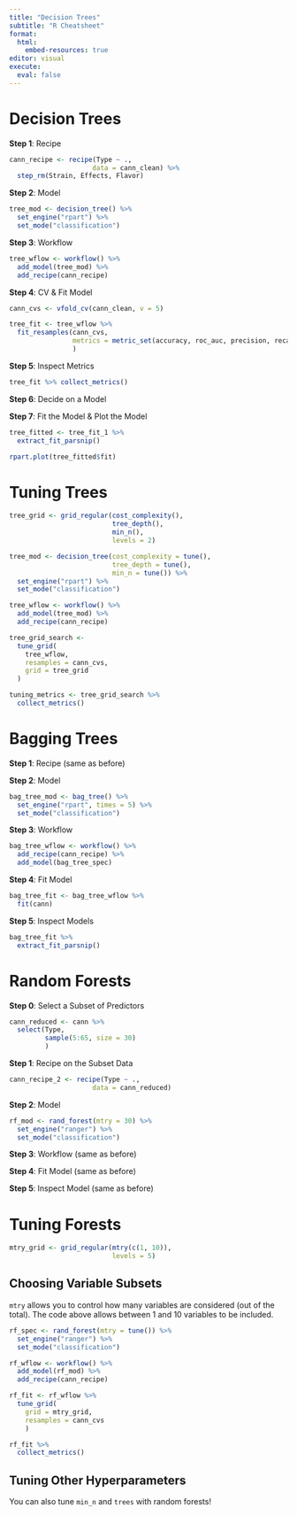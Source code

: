 ```yaml
---
title: "Decision Trees"
subtitle: "R Cheatsheet"
format: 
  html:
    embed-resources: true
editor: visual
execute: 
  eval: false
---
```


# Decision Trees

**Step 1**: Recipe

```r
cann_recipe <- recipe(Type ~ ., 
                     data = cann_clean) %>%
  step_rm(Strain, Effects, Flavor)
```

**Step 2**: Model

```r
tree_mod <- decision_tree() %>%
  set_engine("rpart") %>%
  set_mode("classification")
```

**Step 3**: Workflow

```r
tree_wflow <- workflow() %>%
  add_model(tree_mod) %>% 
  add_recipe(cann_recipe)
```

**Step 4**: CV & Fit Model

```r
cann_cvs <- vfold_cv(cann_clean, v = 5)

tree_fit <- tree_wflow %>%
  fit_resamples(cann_cvs,
                metrics = metric_set(accuracy, roc_auc, precision, recall)
                )
```

**Step 5**: Inspect Metrics

```r
tree_fit %>% collect_metrics()
```

**Step 6**: Decide on a Model

**Step 7**: Fit the Model & Plot the Model

```r
tree_fitted <- tree_fit_1 %>% 
  extract_fit_parsnip()

rpart.plot(tree_fitted$fit)
```

# Tuning Trees

```r
tree_grid <- grid_regular(cost_complexity(),
                          tree_depth(),
                          min_n(), 
                          levels = 2)
```

```r
tree_mod <- decision_tree(cost_complexity = tune(),
                          tree_depth = tune(),
                          min_n = tune()) %>%
  set_engine("rpart") %>%
  set_mode("classification")

tree_wflow <- workflow() %>%
  add_model(tree_mod) %>% 
  add_recipe(cann_recipe)

tree_grid_search <-
  tune_grid(
    tree_wflow,
    resamples = cann_cvs,
    grid = tree_grid
  )

tuning_metrics <- tree_grid_search %>% 
  collect_metrics()
```

# Bagging Trees

**Step 1**: Recipe (same as before)

**Step 2**: Model

```r
bag_tree_mod <- bag_tree() %>%
  set_engine("rpart", times = 5) %>%
  set_mode("classification")
```

**Step 3**: Workflow

```r
bag_tree_wflow <- workflow() %>%
  add_recipe(cann_recipe) %>%
  add_model(bag_tree_spec)
```

**Step 4**: Fit Model 

```r
bag_tree_fit <- bag_tree_wflow %>%
  fit(cann)
```

**Step 5**: Inspect Models

```r
bag_tree_fit %>% 
  extract_fit_parsnip()
```

# Random Forests

**Step 0**: Select a Subset of Predictors

```r
cann_reduced <- cann %>%
  select(Type, 
         sample(5:65, size = 30)
         )
```

**Step 1**: Recipe on the Subset Data

```r
cann_recipe_2 <- recipe(Type ~ ., 
                     data = cann_reduced)
```

**Step 2**: Model

```r
rf_mod <- rand_forest(mtry = 30) %>%
  set_engine("ranger") %>%
  set_mode("classification")
```

**Step 3**: Workflow (same as before)

**Step 4**: Fit Model (same as before)

**Step 5**: Inspect Model (same as before)

# Tuning Forests

```r
mtry_grid <- grid_regular(mtry(c(1, 10)), 
                          levels = 5)
```

::: {.callout-tip}
# Choosing Variable Subsets

`mtry` allows you to control how many variables are considered (out of the total). The code above allows between 1 and 10 variables to be included.
:::

```r
rf_spec <- rand_forest(mtry = tune()) %>%
  set_engine("ranger") %>%
  set_mode("classification")

rf_wflow <- workflow() %>%
  add_model(rf_mod) %>%
  add_recipe(cann_recipe)

rf_fit <- rf_wflow %>%
  tune_grid(
    grid = mtry_grid,
    resamples = cann_cvs
    ) 

rf_fit %>% 
  collect_metrics()

```

::: {.callout-tip}
# Tuning Other Hyperparameters

You can also tune `min_n` and `trees` with random forests! 
:::
